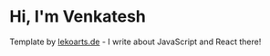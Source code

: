 # Hi, I'm Venkatesh

Template by [lekoarts.de](https://www.lekoarts.de?utm_source=cara&utm_medium=Starter) - I write about JavaScript and React there!
